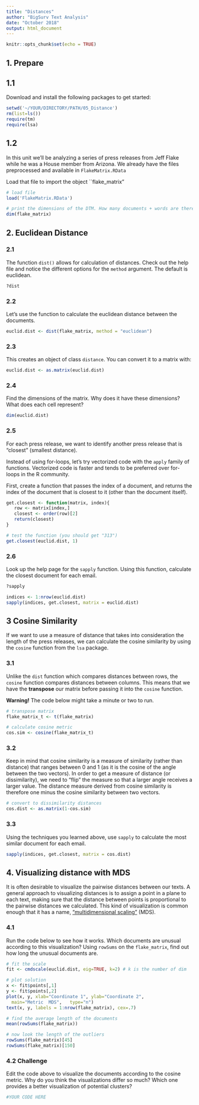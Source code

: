 ```yaml
---
title: "Distances"
author: "BigSurv Text Analysis"
date: "October 2018"
output: html_document
---
```


```r
knitr::opts_chunk$set(echo = TRUE)
```

## 1. Prepare 

## 1.1 

Download and install the following packages to get started:

```r
setwd('~/YOUR/DIRECTORY/PATH/05_Distance')
rm(list=ls())
require(tm)
require(lsa)
```

## 1.2

In this unit we'll be analyzing a series of press releases from Jeff Flake while he was a House member from Arizona.  We already have the files preprocessed and available in `FlakeMatrix.RData`

Load that file to import the object ``flake_matrix"

```r
# load file
load('FlakeMatrix.RData')

# print the dimensions of the DTM. How many documents + words are there?
dim(flake_matrix)
```

## 2. Euclidean Distance

### 2.1 

The function `dist()` allows for calculation of distances. Check out the help file and notice the different options for the `method` argument. The default is euclidean.

```r
?dist
```

### 2.2 

Let's use the function to calculate the euclidean distance between the documents.

```r
euclid.dist <- dist(flake_matrix, method = "euclidean")
```

### 2.3 

This creates an object of class `distance`. You can convert it to a matrix with:

```r
euclid.dist <- as.matrix(euclid.dist)
```

### 2.4

Find the dimensions of the matrix. Why does it have these dimensions? What does each cell represent?

```r
dim(euclid.dist)
```

### 2.5 

For each press release, we want to identify another press release that is "closest" (smallest distance).

Instead of using for-loops, let's try vectorized code with the `apply` family of functions. Vectorized code is faster and tends to be preferred over for-loops in the R community.

First, create a function that passes the index of a document, and returns the index of the document that is closest to it (other than the document itself).

```r
get.closest <- function(matrix, index){
   row <- matrix[index,]
   closest <- order(row)[2]
   return(closest)
}

# test the function (you should get "313")
get.closest(euclid.dist, 1)
```

### 2.6

Look up the help page for the `sapply` function. Using this function, calculate the closest document for each email.

```r
?sapply

indices <- 1:nrow(euclid.dist)
sapply(indices, get.closest, matrix = euclid.dist)
```

## 3 Cosine Similarity

If we want to use a measure of distance that takes into consideration the length of the press releases, we can calculate the cosine similarity by using the `cosine` function from the `lsa` package.

### 3.1 

Unlike the `dist` function which compares distances between rows, the `cosine` function compares distances between columns. This means that we have the **transpose** our matrix before passing it into the `cosine` function.

**Warning!** The code below might take a minute or two to run.

```r
# transpose matrix
flake_matrix_t <- t(flake_matrix)

# calculate cosine metric
cos.sim <- cosine(flake_matrix_t)
```

### 3.2

Keep in mind that cosine similarity is a measure of similarity (rather than distance) that ranges between 0 and 1 (as it is the cosine of the angle between the two vectors). In order to get a measure of distance (or dissimilarity), we need to "flip" the measure so that a larger angle receives a larger value. The distance measure derived from cosine similarity is therefore one minus the cosine similarity between two vectors.

```r
# convert to dissimilarity distances
cos.dist <- as.matrix(1-cos.sim) 
```

### 3.3

Using the techniques you learned above, use `sapply` to calculate the most similar document for each email.

```r
sapply(indices, get.closest, matrix = cos.dist)
```

## 4. Visualizing distance with MDS

It is often desirable to visualize the pairwise distances between our texts. A general approach to visualizing distances is to assign a point in a plane to each text, making sure that the distance between points is proportional to the pairwise distances we calculated. This kind of visualization is common enough that it has a name, ["multidimensional scaling"](https://en.wikipedia.org/wiki/Multidimensional_scaling) (MDS).

### 4.1 

Run the code below to see how it works. Which documents are unusual according to this visualization? Using `rowSums` on the `flake_matrix`, find out how long the unusual documents are.

```r
# fit the scale
fit <- cmdscale(euclid.dist, eig=TRUE, k=2) # k is the number of dim

# plot solution 
x <- fit$points[,1]
y <- fit$points[,2]
plot(x, y, xlab="Coordinate 1", ylab="Coordinate 2", 
  main="Metric	MDS",	type="n")
text(x, y, labels = 1:nrow(flake_matrix), cex=.7)

# find the average length of the documents
mean(rowSums(flake_matrix))

# now look the length of the outliers
rowSums(flake_matrix)[45]
rowSums(flake_matrix)[150]
```

### 4.2 **Challenge**

Edit the code above to visualize the documents according to the cosine metric. Why do you think the visualizations differ so much? Which one provides a better visualization of potential clusters?

```r
#YOUR CODE HERE
```
